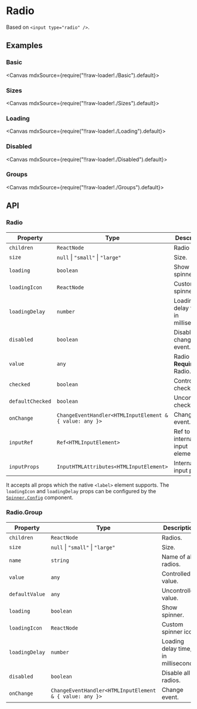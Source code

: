
<Meta title="Forms/Radio" />

# Radio

Based on `<input type="radio" />`.

## Examples

### Basic

<Canvas mdxSource={require("!!raw-loader!./Basic").default}>
  <Story id="examples-radio--basic" />
</Canvas>

### Sizes

<Canvas mdxSource={require("!!raw-loader!./Sizes").default}>
  <Story id="examples-radio--sizes" />
</Canvas>

### Loading

<Canvas mdxSource={require("!!raw-loader!./Loading").default}>
  <Story id="examples-radio--loading" />
</Canvas>

### Disabled

<Canvas mdxSource={require("!!raw-loader!./Disabled").default}>
  <Story id="examples-radio--disabled" />
</Canvas>

### Groups

<Canvas mdxSource={require("!!raw-loader!./Groups").default}>
  <Story id="examples-radio--groups" />
</Canvas>

## API

### Radio

| Property         | Type                                                    | Description                               |
| ---------------- | ------------------------------------------------------- | ----------------------------------------- |
| `children`       | `ReactNode`                                             | Radio label.                              |
| `size`           | `null` \| `"small"` \| `"large"`                        | Size.                                     |
| `loading`        | `boolean`                                               | Show spinner.                             |
| `loadingIcon`    | `ReactNode`                                             | Custom spinner icon.                      |
| `loadingDelay`   | `number`                                                | Loading delay time, in milliseconds.      |
| `disabled`       | `boolean`                                               | Disable change event.                     |
| `value`          | `any`                                                   | Radio value. **Required** in Radio.Group. |
| `checked`        | `boolean`                                               | Controlled checked.                       |
| `defaultChecked` | `boolean`                                               | Uncontrolled checked.                     |
| `onChange`       | `ChangeEventHandler<HTMLInputElement & { value: any }>` | Change event.                             |
| `inputRef`       | `Ref<HTMLInputElement>`                                 | Ref to internal input element.            |
| `inputProps`     | `InputHTMLAttributes<HTMLInputElement>`                 | Internal input props.                     |

It accepts all props which the native `<label>` element supports. The `loadingIcon` and `loadingDelay` props can be configured by the [`Spinner.Config`](?path=/story/feedbacks-spinner--page#spinnerconfig) component.

### Radio.Group

| Property       | Type                                                    | Description                          |
| -------------- | ------------------------------------------------------- | ------------------------------------ |
| `children`     | `ReactNode`                                             | Radios.                              |
| `size`         | `null` \| `"small"` \| `"large"`                        | Size.                                |
| `name`         | `string`                                                | Name of all radios.                  |
| `value`        | `any`                                                   | Controlled value.                    |
| `defaultValue` | `any`                                                   | Uncontrolled value.                  |
| `loading`      | `boolean`                                               | Show spinner.                        |
| `loadingIcon`  | `ReactNode`                                             | Custom spinner icon.                 |
| `loadingDelay` | `number`                                                | Loading delay time, in milliseconds. |
| `disabled`     | `boolean`                                               | Disable all radios.                  |
| `onChange`     | `ChangeEventHandler<HTMLInputElement & { value: any }>` | Change event.                        |
